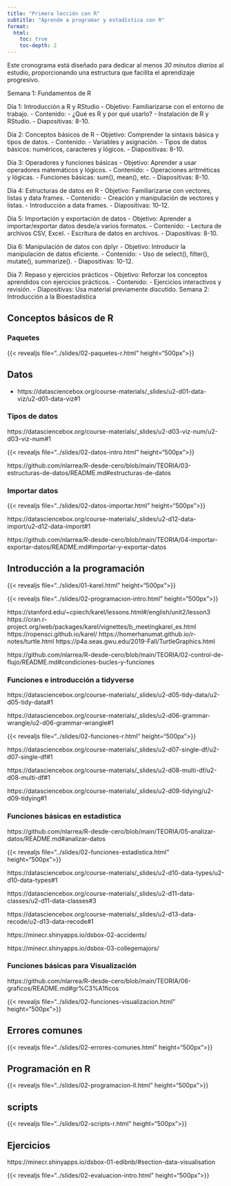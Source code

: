 ```yaml
---
title: "Primera lección con R"
subtitle: "Aprende a programar y estadística con R"
format:
  html:
    toc: true
    toc-depth: 2
---
```


Este cronograma está diseñado para dedicar al menos *30 minutos diarios* al estudio, proporcionando una estructura que facilita el aprendizaje progresivo.



Semana 1: Fundamentos de R

Día 1: Introducción a R y RStudio - Objetivo: Familiarizarse con el entorno de trabajo. - Contenido: - ¿Qué es R y por qué usarlo? - Instalación de R y RStudio. - Diapositivas: 8-10.

Día 2: Conceptos básicos de R - Objetivo: Comprender la sintaxis básica y tipos de datos. - Contenido: - Variables y asignación. - Tipos de datos básicos: numéricos, caracteres y lógicos. - Diapositivas: 8-10.

Día 3: Operadores y funciones básicas - Objetivo: Aprender a usar operadores matemáticos y lógicos. - Contenido: - Operaciones aritméticas y lógicas. - Funciones básicas: sum(), mean(), etc. - Diapositivas: 8-10.

Día 4: Estructuras de datos en R - Objetivo: Familiarizarse con vectores, listas y data frames. - Contenido: - Creación y manipulación de vectores y listas. - Introducción a data frames. - Diapositivas: 10-12.

Día 5: Importación y exportación de datos - Objetivo: Aprender a importar/exportar datos desde/a varios formatos. - Contenido: - Lectura de archivos CSV, Excel. - Escritura de datos en archivos. - Diapositivas: 8-10.

Día 6: Manipulación de datos con dplyr - Objetivo: Introducir la manipulación de datos eficiente. - Contenido: - Uso de select(), filter(), mutate(), summarize(). - Diapositivas: 10-12.

Día 7: Repaso y ejercicios prácticos - Objetivo: Reforzar los conceptos aprendidos con ejercicios prácticos. - Contenido: - Ejercicios interactivos y revisión. - Diapositivas: Usa material previamente discutido.
Semana 2: Introducción a la Bioestadística



## Conceptos básicos de R

### Paquetes

{{< revealjs file="../slides/02-paquetes-r.html" height="500px">}}

## Datos

- https://datasciencebox.org/course-materials/_slides/u2-d01-data-viz/u2-d01-data-viz#1

### Tipos de datos

https://datasciencebox.org/course-materials/_slides/u2-d03-viz-num/u2-d03-viz-num#1

{{< revealjs file="../slides/02-datos-intro.html" height="500px">}}

https://github.com/nlarrea/R-desde-cero/blob/main/TEORIA/03-estructuras-de-datos/README.md#estructuras-de-datos

### Importar datos

{{< revealjs file="../slides/02-datos-importar.html" height="500px">}}

https://datasciencebox.org/course-materials/_slides/u2-d12-data-import/u2-d12-data-import#1

https://github.com/nlarrea/R-desde-cero/blob/main/TEORIA/04-importar-exportar-datos/README.md#importar-y-exportar-datos



## Introducción a la programación

{{< revealjs file="../slides/01-karel.html" height="500px">}}

{{< revealjs file="../slides/02-programacion-intro.html" height="500px">}}

https://stanford.edu/~cpiech/karel/lessons.html#/english/unit2/lesson3
https://cran.r-project.org/web/packages/karel/vignettes/b_meetingkarel_es.html
https://ropensci.github.io/karel/
https://homerhanumat.github.io/r-notes/turtle.html
https://p4a.seas.gwu.edu/2019-Fall/TurtleGraphics.html

https://github.com/nlarrea/R-desde-cero/blob/main/TEORIA/02-control-de-flujo/README.md#condiciones-bucles-y-funciones

### Funciones e introducción a tidyverse

https://datasciencebox.org/course-materials/_slides/u2-d05-tidy-data/u2-d05-tidy-data#1

https://datasciencebox.org/course-materials/_slides/u2-d06-grammar-wrangle/u2-d06-grammar-wrangle#1

{{< revealjs file="../slides/02-funciones-r.html" height="500px">}}

https://datasciencebox.org/course-materials/_slides/u2-d07-single-df/u2-d07-single-df#1

https://datasciencebox.org/course-materials/_slides/u2-d08-multi-df/u2-d08-multi-df#1

https://datasciencebox.org/course-materials/_slides/u2-d09-tidying/u2-d09-tidying#1

### Funciones básicas en estadística

https://github.com/nlarrea/R-desde-cero/blob/main/TEORIA/05-analizar-datos/README.md#analizar-datos

{{< revealjs file="../slides/02-funciones-estadistica.html" height="500px">}}

https://datasciencebox.org/course-materials/_slides/u2-d10-data-types/u2-d10-data-types#1

https://datasciencebox.org/course-materials/_slides/u2-d11-data-classes/u2-d11-data-classes#3

https://datasciencebox.org/course-materials/_slides/u2-d13-data-recode/u2-d13-data-recode#1

https://minecr.shinyapps.io/dsbox-02-accidents/

https://minecr.shinyapps.io/dsbox-03-collegemajors/

### Funciones básicas para Visualización

https://github.com/nlarrea/R-desde-cero/blob/main/TEORIA/06-graficos/README.md#gr%C3%A1ficos

{{< revealjs file="../slides/02-funciones-visualizacion.html" height="500px">}}

## Errores comunes

{{< revealjs file="../slides/02-errores-comunes.html" height="500px">}}

## Programación en R

{{< revealjs file="../slides/02-programacion-ll.html" height="500px">}}

## scripts

{{< revealjs file="../slides/02-scripts-r.html" height="500px">}}

## Ejercicios

https://minecr.shinyapps.io/dsbox-01-edibnb/#section-data-visualisation

{{< revealjs file="../slides/02-evaluacion-intro.html" height="500px">}}